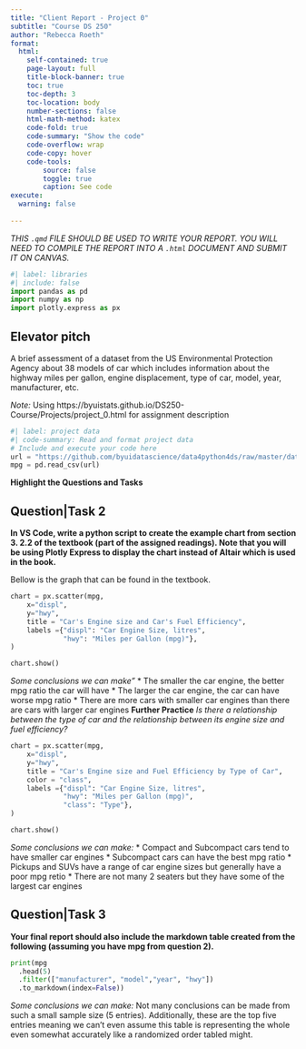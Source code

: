 ```yaml
---
title: "Client Report - Project 0"
subtitle: "Course DS 250"
author: "Rebecca Roeth"
format:
  html:
    self-contained: true
    page-layout: full
    title-block-banner: true
    toc: true
    toc-depth: 3
    toc-location: body
    number-sections: false
    html-math-method: katex
    code-fold: true
    code-summary: "Show the code"
    code-overflow: wrap
    code-copy: hover
    code-tools:
        source: false
        toggle: true
        caption: See code
execute: 
  warning: false
    
---
```


_THIS `.qmd` FILE SHOULD BE USED TO WRITE YOUR REPORT.  YOU WILL NEED TO COMPILE THE REPORT INTO A `.html` DOCUMENT AND SUBMIT IT ON CANVAS._

```python
#| label: libraries
#| include: false
import pandas as pd
import numpy as np
import plotly.express as px
```


## Elevator pitch
A brief assessment of a dataset from the US Environmental Protection Agency about 38 models of car which includes information about the highway miles per gallon, engine displacement, type of car, model, year, manufacturer, etc.

*Note:*
Using https://byuistats.github.io/DS250-Course/Projects/project_0.html for  assignment description 

```python
#| label: project data
#| code-summary: Read and format project data
# Include and execute your code here
url = "https://github.com/byuidatascience/data4python4ds/raw/master/data-raw/mpg/mpg.csv"
mpg = pd.read_csv(url)
```
__Highlight the Questions and Tasks__

## Question|Task 2
__In VS Code, write a python script to create the example chart from section 3.
2.2 of the textbook (part of the assigned readings). Note that you will be 
using Plotly Express to display the chart instead of Altair which is used in 
the book.__ 

Bellow is the graph that can be found in the textbook.

```python
chart = px.scatter(mpg,  
    x="displ", 
    y="hwy",
    title = "Car's Engine size and Car's Fuel Efficiency",
    labels ={"displ": "Car Engine Size, litres", 
             "hwy": "Miles per Gallon (mpg)"},
)

chart.show()
```

*Some conclusions we can make"*
* The smaller the car engine, the better mpg ratio the car will have
* The larger the car engine, the car can have worse mpg ratio
* There are more cars with smaller car engines than there are cars with larger car engines
__Further Practice__
*Is there a relationship between the type of car and the relationship between its engine size and fuel efficiency?*

```python
chart = px.scatter(mpg,  
    x="displ", 
    y="hwy",
    title = "Car's Engine size and Fuel Efficiency by Type of Car",
    color = "class",
    labels ={"displ": "Car Engine Size, litres", 
             "hwy": "Miles per Gallon (mpg)", 
             "class": "Type"},
)

chart.show()
```

*Some conclusions we can make:*
* Compact and Subcompact cars tend to have smaller car engines
* Subcompact cars can have the best mpg ratio
* Pickups and SUVs have a range of car engine sizes but generally have a poor mpg retio 
* There are not many 2 seaters but they have some of the largest car engines

## Question|Task 3
__Your final report should also include the markdown table created from the following (assuming you have mpg from question 2).__

```python
print(mpg
  .head(5)
  .filter(["manufacturer", "model","year", "hwy"])
  .to_markdown(index=False))

```

*Some conclusions we can make:*
Not many conclusions can be made from such a small sample size (5 entries). Additionally, these are the top five entries meaning we can't even assume this table is representing the whole even somewhat accurately like a randomized order tabled might.
